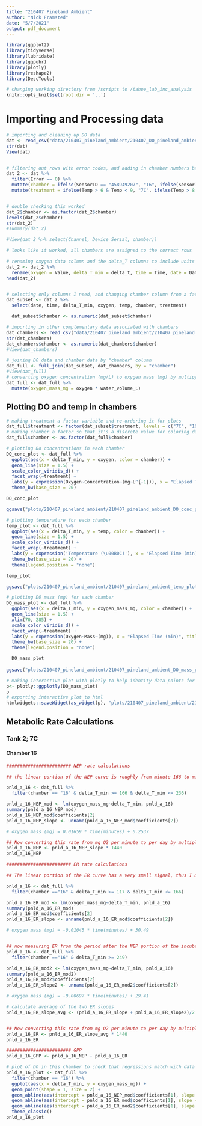 ```yaml
---
title: "210407 Pineland Ambient"
author: "Nick Framsted"
date: "5/7/2021"
output: pdf_document
---
```


```r
library(ggplot2)
library(tidyverse)
library(lubridate)
library(ggpubr)
library(plotly)
library(reshape2)
library(DescTools)

# changing working directory from /scripts to /tahoe_lab_inc_analysis
knitr::opts_knit$set(root.dir = '..')
```

# Importing and Processing data
```r
# importing and cleaning up DO data
dat <- read_csv("data/210407_pineland_ambient/210407_DO_pineland_ambient_R.csv", skip = 1)
str(dat)
View(dat)


# filtering out rows with error codes, and adding in chamber numbers based the tank and channel number cross referenced against incubation notes
dat_2 <- dat %>%
  filter(Error == 0) %>%
  mutate(chamber = ifelse(SensorID == "458949207", "16", ifelse(SensorID == "126217967", "13", ifelse(SensorID == "24319898", "14", ifelse(SensorID == "172345502", "11", ifelse(SensorID == "848546098", "9", ifelse(SensorID == "167845455", "1", ifelse(SensorID == "162832118", "8", ifelse(SensorID == "135332981", "12", ifelse(SensorID == "814963468", "15", ifelse(SensorID == "182196134", "6", ifelse(SensorID == "190253489", "7", ifelse(SensorID == "141697176", "5", ifelse(SensorID == "50027230", "2", ifelse(SensorID == "125448721", "3", ifelse(SensorID == "175334401", "4", "10"))))))))))) ))))) %>%
  mutate(treatment = ifelse(Temp > 6 & Temp < 9, "7C", ifelse(Temp > 8 & Temp < 12, "10C", ifelse(Temp > 12 & Temp < 15, "13C", "16C"))))


# double checking this worked
dat_2$chamber <- as.factor(dat_2$chamber)
levels(dat_2$chamber)
str(dat_2)
#summary(dat_2)

#View(dat_2 %>% select(Channel, Device_Serial, chamber))

# looks like it worked, all chambers are assigned to the correct rows

# renaming oxygen data column and the delta_T columns to include units
dat_2 <- dat_2 %>%
  rename(oxygen = Value, delta_T_min = delta_t, time = Time, date = Date, temp = Temp)
head(dat_2)


# selecting only columns I need, and changing chamber column from a factor to a double
dat_subset <- dat_2 %>%
  select(date, time, delta_T_min, oxygen, temp, chamber, treatment)

  dat_subset$chamber <- as.numeric(dat_subset$chamber)

# importing in other complementary data associated with chambers
dat_chambers <- read_csv("data/210407_pineland_ambient/210407_pineland_datasheet_R.csv")
str(dat_chambers)
dat_chambers$chamber <- as.numeric(dat_chambers$chamber)
#View(dat_chambers)

# joining DO data and chamber data by "chamber" column
dat_full <- full_join(dat_subset, dat_chambers, by = "chamber")
#View(dat_full)
# converting oxygen concentration (mg/L) to oxygen mass (mg) by multipying by water volumes in chambers
dat_full <- dat_full %>%
  mutate(oxygen_mass_mg = oxygen * water_volume_L)
```

## Plotting DO and temp in chambers
```r
# making treatment a factor variable and re-ordering it for plots
dat_full$treatment <- factor(dat_subset$treatment, levels = c("7C", "10C", "13C", "16C"))
# making chamber a factor so that it's a discrete value for coloring datapoints in plot
dat_full$chamber <- as.factor(dat_full$chamber)

# plotting Do concentrations in each chamber
DO_conc_plot <- dat_full %>%
  ggplot(aes(x = delta_T_min, y = oxygen, color = chamber)) +
  geom_line(size = 1.5) +
  scale_color_viridis_d() +
  facet_wrap(~treatment) +
  labs(y = expression(Oxygen~Concentration~(mg~L^{-1})), x = "Elapsed Time (min)", title = "Pineland Ambient Incubation DO") +
  theme_bw(base_size = 20)

DO_conc_plot

ggsave("plots/210407_pineland_ambient/210407_pineland_ambient_DO_conc_plot.png", plot = DO_conc_plot, width = 10, height = 7)

# plotting temperature for each chamber
temp_plot <- dat_full %>%
  ggplot(aes(x = delta_T_min, y = temp, color = chamber)) +
  geom_line(size = 1.5) +
  scale_color_viridis_d() +
  facet_wrap(~treatment) +
  labs(y = expression('Temperature (\u00B0C)'), x = "Elapsed Time (min)", title = "Pineland Ambient Incubation Temperature") +
  theme_bw(base_size = 20) +
  theme(legend.position = "none")

temp_plot

ggsave("plots/210407_pineland_ambient/210407_pineland_ambient_temp_plot.png", plot = temp_plot, width = 10, height = 7)

# plotting DO mass (mg) for each chamber
DO_mass_plot <- dat_full %>%
  ggplot(aes(x = delta_T_min, y = oxygen_mass_mg, color = chamber)) +
  geom_line(size = 1.5) +
  xlim(70, 285) +
  scale_color_viridis_d() +
  facet_wrap(~treatment) +
  labs(y = expression(Oxygen~Mass~(mg)), x = "Elapsed Time (min)", title = "Pineland Ambient Incubation DO Mass") +
  theme_bw(base_size = 20) +
  theme(legend.position = "none")

  DO_mass_plot
  
ggsave("plots/210407_pineland_ambient/210407_pineland_ambient_DO_mass_plot.png", plot = DO_mass_plot, width = 10, height = 7)

# making interactive plot with plotly to help identity data points for rate calculations below
p<- plotly::ggplotly(DO_mass_plot)
p
# exporting interactive plot to html
htmlwidgets::saveWidget(as_widget(p), "plots/210407_pineland_ambient/210407_pineland_ambient_DO_mass_plot.html")

```

## Metabolic Rate Calculations
### Tank 2; 7C
#### Chamber 16
```r
######################## NEP rate calculations

## the linear portion of the NEP curve is roughly from minute 166 to minute 236 ##

pnld_a_16 <- dat_full %>%
  filter(chamber == "16" & delta_T_min >= 166 & delta_T_min <= 236)

pnld_a_16_NEP_mod <- lm(oxygen_mass_mg~delta_T_min, pnld_a_16)
summary(pnld_a_16_NEP_mod)
pnld_a_16_NEP_mod$coefficients[2]
pnld_a_16_NEP_slope <- unname(pnld_a_16_NEP_mod$coefficients[2])

# oxygen mass (mg) = 0.01659 * time(minutes) + 0.2537

## Now converting this rate from mg O2 per minute to per day by multiplying this rate by 1440 minutes per day. ##
pnld_a_16_NEP <- pnld_a_16_NEP_slope * 1440
pnld_a_16_NEP

######################## ER rate calculations

## The linear portion of the ER curve has a very small signal, thus I measured ER from the dark period preceding the NEP portion of the incubation (roughly from minute 117 to minute 166) and averaged this with the ER signal post-NEP period.

pnld_a_16 <- dat_full %>%
  filter(chamber =="16" & delta_T_min >= 117 & delta_T_min <= 166)

pnld_a_16_ER_mod <- lm(oxygen_mass_mg~delta_T_min, pnld_a_16)
summary(pnld_a_16_ER_mod)
pnld_a_16_ER_mod$coefficients[2]
pnld_a_16_ER_slope <- unname(pnld_a_16_ER_mod$coefficients[2])

# oxygen mass (mg) = -0.01045 * time(minutes) + 30.49


## now measuring ER from the period after the NEP portion of the incubation.
pnld_a_16 <- dat_full %>%
  filter(chamber =="16" & delta_T_min >= 249)

pnld_a_16_ER_mod2 <- lm(oxygen_mass_mg~delta_T_min, pnld_a_16)
summary(pnld_a_16_ER_mod2)
pnld_a_16_ER_mod2$coefficients[2]
pnld_a_16_ER_slope2 <- unname(pnld_a_16_ER_mod2$coefficients[2])

# oxygen mass (mg) = -0.00697 * time(minutes) + 29.41

# calculate average of the two ER slopes
pnld_a_16_ER_slope_avg <- (pnld_a_16_ER_slope + pnld_a_16_ER_slope2)/2


## Now converting this rate from mg O2 per minute to per day by multiplying this rate by 1440 minutes per day. ##
pnld_a_16_ER <- pnld_a_16_ER_slope_avg * 1440
pnld_a_16_ER

######################## GPP
pnld_a_16_GPP <- pnld_a_16_NEP - pnld_a_16_ER

# plot of DO in this chamber to check that regressions match with data
pnld_a_16_plot <- dat_full %>%
  filter(chamber == "16") %>%
  ggplot(aes(x = delta_T_min, y = oxygen_mass_mg)) +
  geom_point(shape = 1, size = 2) +
  geom_abline(aes(intercept = pnld_a_16_NEP_mod$coefficients[1], slope = pnld_a_16_NEP_mod$coefficients[2])) +
  geom_abline(aes(intercept = pnld_a_16_ER_mod$coefficients[1], slope = pnld_a_16_ER_mod$coefficients[2])) +
  geom_abline(aes(intercept = pnld_a_16_ER_mod2$coefficients[1], slope = pnld_a_16_ER_mod2$coefficients[2])) +
  theme_classic()
pnld_a_16_plot
```